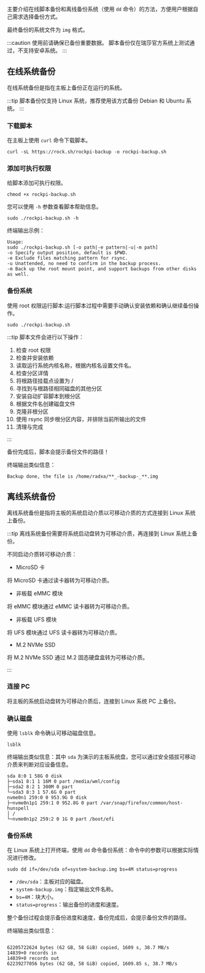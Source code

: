 主要介绍在线脚本备份和离线备份系统（使用 `dd` 命令）的方法，方便用户根据自己需求选择备份方式。

最终备份的系统文件为 `img` 格式。

:::caution
使用前请确保已备份重要数据。
脚本备份仅在瑞莎官方系统上测试通过，不支持安卓系统。
:::

## 在线系统备份

在线系统备份是指在主板上备份正在运行的系统。

:::tip
脚本备份仅支持 Linux 系统，推荐使用该方式备份 Debian 和 Ubuntu 系统。
:::

### 下载脚本

在主板上使用 `curl` 命令下载脚本。

<NewCodeBlock tip="radxa@device$" type="device">

```
curl -sL https://rock.sh/rockpi-backup -o rockpi-backup.sh
```

</NewCodeBlock>

### 添加可执行权限

给脚本添加可执行权限。

<NewCodeBlock tip="radxa@device$" type="device">

```
chmod +x rockpi-backup.sh
```

</NewCodeBlock>

您可以使用 `-h` 参数查看脚本帮助信息。

<NewCodeBlock tip="radxa@device$" type="device">

```
sudo ./rockpi-backup.sh -h
```

</NewCodeBlock>

终端输出示例：

```
Usage:
sudo ./rockpi-backup.sh [-o path|-e pattern|-u|-m path]
-o Specify output position, default is $PWD.
-e Exclude files matching pattern for rsync.
-u Unattended, no need to confirm in the backup process.
-m Back up the root mount point, and support backups from other disks as well.
```

### 备份系统

使用 root 权限运行脚本:运行脚本过程中需要手动确认安装依赖和确认继续备份操作。

<NewCodeBlock tip="radxa@device$" type="device">

```
sudo ./rockpi-backup.sh
```

</NewCodeBlock>

:::tip
脚本文件会进行以下操作：

1. 检查 root 权限
2. 检查并安装依赖
3. 读取运行系统内核名称，根据内核名设置文件名。
4. 检查分区详情
5. 将根路径挂载点设置为 /
6. 寻找到与根路径相同磁盘的其他分区
7. 安装自动扩容脚本到根分区
8. 根据文件名创建磁盘文件
9. 克隆非根分区
10. 使用 rsync 同步根分区内容，并排除当前所输出的文件
11. 清理与完成

:::

备份完成后，脚本会提示备份文件的路径！

终端输出类似信息：

```
Backup done, the file is /home/radxa/**_-backup-_**.img
```

## 离线系统备份

离线系统备份是指将主板的系统启动介质以可移动介质的方式连接到 Linux 系统上备份。

:::tip
离线系统备份需要将系统启动盘转为可移动介质，再连接到 Linux 系统上备份。

不同启动介质转可移动介质：

- MicroSD 卡

将 MicroSD 卡通过读卡器转为可移动介质。

- 非板载 eMMC 模块

将 eMMC 模块通过 eMMC 读卡器转为可移动介质。

- 非板载 UFS 模块

将 UFS 模块通过 UFS 读卡器转为可移动介质。

- M.2 NVMe SSD

将 M.2 NVMe SSD 通过 M.2 固态硬盘盒转为可移动介质。

:::

### 连接 PC

将主板的系统启动盘转为可移动介质后，连接到 Linux 系统 PC 上备份。

### 确认磁盘

使用 `lsblk` 命令确认可移动磁盘信息。

<NewCodeBlock tip="Linux$" type="host">

```
lsblk
```

</NewCodeBlock>

终端输出类似信息：其中 `sda` 为演示的主板系统盘，您可以通过安全插拔可移动介质来判断对应设备信息。

```
sda 8:0 1 58G 0 disk
├─sda1 8:1 1 16M 0 part /media/wml/config
├─sda2 8:2 1 300M 0 part
└─sda3 8:3 1 57.6G 0 part
nvme0n1 259:0 0 953.9G 0 disk
├─nvme0n1p1 259:1 0 952.8G 0 part /var/snap/firefox/common/host-hunspell
│ /
└─nvme0n1p2 259:2 0 1G 0 part /boot/efi
```

### 备份系统

在 Linux 系统上打开终端，使用 `dd` 命令备份系统：命令中的参数可以根据实际情况进行修改。

<NewCodeBlock tip="Linux$" type="host">

```
sudo dd if=/dev/sda of=system-backup.img bs=4M status=progress
```

</NewCodeBlock>

- `/dev/sda`：主板对应的磁盘。
- `system-backup.img`：指定输出文件名称。
- `bs=4M`：块大小。
- `status=progress`：输出备份的进度和速度。

整个备份过程会提示备份进度和速度，备份完成后，会提示备份文件的路径。

终端输出类似信息：

```

62205722624 bytes (62 GB, 58 GiB) copied, 1609 s, 38.7 MB/s
14839+0 records in
14839+0 records out
62239277056 bytes (62 GB, 58 GiB) copied, 1609.85 s, 38.7 MB/s

```

